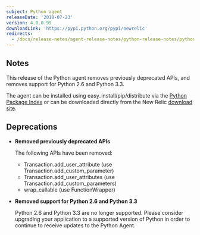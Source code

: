 ```yaml
---
subject: Python agent
releaseDate: '2018-07-23'
version: 4.0.0.99
downloadLink: 'https://pypi.python.org/pypi/newrelic'
redirects:
  - /docs/release-notes/agent-release-notes/python-release-notes/python-agent-40098
---
```


## Notes

This release of the Python agent removes previously deprecated APIs, and removes support for Python 2.6 and Python 3.3.

The agent can be installed using easy_install/pip/distribute via the [Python Package Index](https://pypi.python.org/pypi/newrelic) or can be downloaded directly from the New Relic [download site](http://download.newrelic.com/python_agent/release).

## Deprecations

* **Removed previously deprecated APIs**

  The following APIs have been removed:

  * Transaction.add_user_attribute (use Transaction.add_custom_parameter)
  * Transaction.add_user_attributes (use Transaction.add_custom_parameters)
  * wrap_callable (use FunctionWrapper)
* **Removed support for Python 2.6 and Python 3.3**

  Python 2.6 and Python 3.3 are no longer supported. Please consider upgrading your application to a supported version of Python in order to continue to receive updates to the Python Agent.
